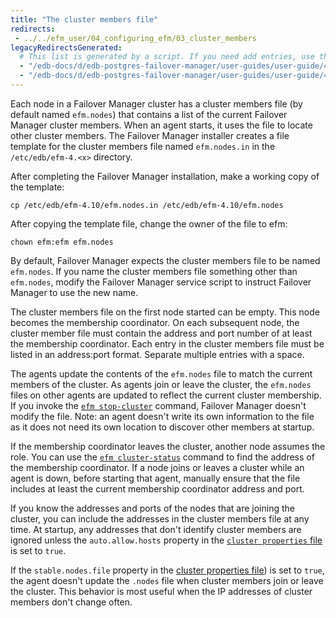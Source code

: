 ```yaml
---
title: "The cluster members file"
redirects:
 - ../../efm_user/04_configuring_efm/03_cluster_members
legacyRedirectsGenerated:
  # This list is generated by a script. If you need add entries, use the `legacyRedirects` key.
  - "/edb-docs/d/edb-postgres-failover-manager/user-guides/user-guide/4.0/cluster_members.html"
  - "/edb-docs/d/edb-postgres-failover-manager/user-guides/user-guide/4.1/cluster_members.html"
---
```


<div id="cluster_members" class="registered_link"></div>

Each node in a Failover Manager cluster has a cluster members file (by default named `efm.nodes`) that contains a list of the current Failover Manager cluster members. When an agent starts, it uses the file to locate other cluster members. The Failover Manager installer creates a file template for the cluster members file named `efm.nodes.in` in the `/etc/edb/efm-4.<x>` directory.

After completing the Failover Manager installation, make a working copy of the template:

```shell
cp /etc/edb/efm-4.10/efm.nodes.in /etc/edb/efm-4.10/efm.nodes
```

After copying the template file, change the owner of the file to efm:

```shell
chown efm:efm efm.nodes
```

By default, Failover Manager expects the cluster members file to be named `efm.nodes`. If you name the cluster members file something other than `efm.nodes`, modify the Failover Manager service script to instruct Failover Manager to use the new name.

The cluster members file on the first node started can be empty. This node becomes the membership coordinator. On each subsequent node, the cluster member file must contain the address and port number of at least the membership coordinator. Each entry in the cluster members file must be listed in an address:port format. Separate multiple entries with a space.

The agents update the contents of the `efm.nodes` file to match the current members of the cluster. As agents join or leave the cluster, the `efm.nodes` files on other agents are updated to reflect the current cluster membership. If you invoke the [`efm stop-cluster`](../07_using_efm_utility/#efm_stop_cluster) command, Failover Manager doesn't modify the file. Note: an agent doesn't write its own information to the file as it does not need its own location to discover other members at startup.

If the membership coordinator leaves the cluster, another node assumes the role. You can use the [`efm cluster-status`](../07_using_efm_utility/#efm_cluster_status) command to find the address of the membership coordinator. If a node joins or leaves a cluster while an agent is down, before starting that agent, manually ensure that the file includes at least the current membership coordinator address and port.

If you know the addresses and ports of the nodes that are joining the cluster, you can include the addresses in the cluster members file at any time. At startup, any addresses that don't identify cluster members are ignored unless the `auto.allow.hosts` property in the [`cluster properties` file](01_cluster_properties/#auto_allow_hosts) is set to `true`.

If the `stable.nodes.file` property in the [cluster properties file](01_cluster_properties/#auto_allow_hosts)) is set to `true`, the agent doesn't update the `.nodes` file when cluster members join or leave the cluster. This behavior is most useful when the IP addresses of cluster members don't change often.
